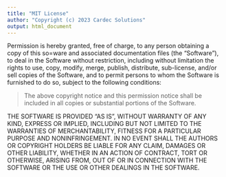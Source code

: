 ```yaml
---
title: "MIT License"
author: "Copyright (c) 2023 Cardec Solutions"  
output: html_document
---
```


<p> 

Permission is hereby granted, free of charge, to any person obtaining a copy of this so=ware and associated documentation files (the "Software"), to deal in the Software without restriction, including without limitation the rights to use, copy, modify, merge, publish, distribute, sub-license, and/or sell copies of the Software, and to permit persons to whom the Software is furnished to do so, subject to the following conditions:  

> The above copyright notice and this permission notice shall be included in all copies or substantial portions of the Software.  

THE SOFTWARE IS PROVIDED "AS IS", WITHOUT WARRANTY OF ANY KIND, EXPRESS OR IMPLIED, INCLUDING BUT NOT LIMITED TO THE WARRANTIES OF MERCHANTABILITY, FITNESS FOR A PARTICULAR PURPOSE AND NONINFRINGEMENT. IN NO EVENT SHALL THE AUTHORS OR COPYRIGHT HOLDERS BE LIABLE FOR ANY CLAIM, DAMAGES OR OTHER LIABILITY, WHETHER IN AN ACTION OF CONTRACT, TORT OR OTHERWISE, ARISING FROM, OUT OF OR IN CONNECTION WITH THE SOFTWARE OR THE USE OR OTHER DEALINGS IN THE SOFTWARE.  
 
</p>
